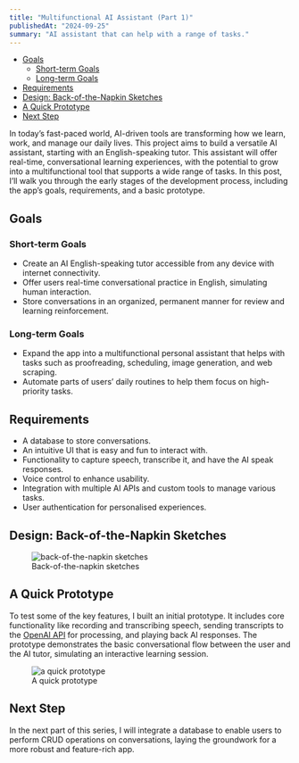 ```yaml
---
title: "Multifunctional AI Assistant (Part 1)"
publishedAt: "2024-09-25"
summary: "AI assistant that can help with a range of tasks."
---
```


- [Goals](#goals)
  - [Short-term Goals](#short-term-goals)
  - [Long-term Goals](#long-term-goals)
- [Requirements](#requirements)
- [Design: Back-of-the-Napkin Sketches](#design-back-of-the-napkin-sketches)
- [A Quick Prototype](#a-quick-prototype)
- [Next Step](#next-step)

In today’s fast-paced world, AI-driven tools are transforming how we learn, work, and manage our daily lives. This project aims to build a versatile AI assistant, starting with an English-speaking tutor. This assistant will offer real-time, conversational learning experiences, with the potential to grow into a multifunctional tool that supports a wide range of tasks. In this post, I’ll walk you through the early stages of the development process, including the app’s goals, requirements, and a basic prototype.

## Goals

### Short-term Goals

- Create an AI English-speaking tutor accessible from any device with internet connectivity.
- Offer users real-time conversational practice in English, simulating human interaction.
- Store conversations in an organized, permanent manner for review and learning reinforcement.

### Long-term Goals

- Expand the app into a multifunctional personal assistant that helps with tasks such as proofreading, scheduling, image generation, and web scraping.
- Automate parts of users’ daily routines to help them focus on high-priority tasks.

## Requirements

- A database to store conversations.
- An intuitive UI that is easy and fun to interact with.
- Functionality to capture speech, transcribe it, and have the AI speak responses.
- Voice control to enhance usability.
- Integration with multiple AI APIs and custom tools to manage various tasks.
- User authentication for personalised experiences.

## Design: Back-of-the-Napkin Sketches

<figure style={{ textAlign: "center" }}>
  <img
    src="/multifunctional-ai-assistant/sketch.jpeg"
    alt="back-of-the-napkin sketches"
    style={{ marginBottom: "8px" }}
  />
  <figcaption>Back-of-the-napkin sketches</figcaption>
</figure>

## A Quick Prototype

To test some of the key features, I built an initial prototype. It includes core functionality like recording and transcribing speech, sending transcripts to the [OpenAI API](https://platform.openai.com/docs/api-reference/introduction) for processing, and playing back AI responses. The prototype demonstrates the basic conversational flow between the user and the AI tutor, simulating an interactive learning session.

<figure style={{ textAlign: "center" }}>
  <img
    src="/multifunctional-ai-assistant/quick-prototype.png"
    alt="a quick prototype"
    style={{ marginBottom: "8px" }}
  />
  <figcaption>A quick prototype</figcaption>
</figure>

## Next Step

In the next part of this series, I will integrate a database to enable users to perform CRUD operations on conversations, laying the groundwork for a more robust and feature-rich app.






